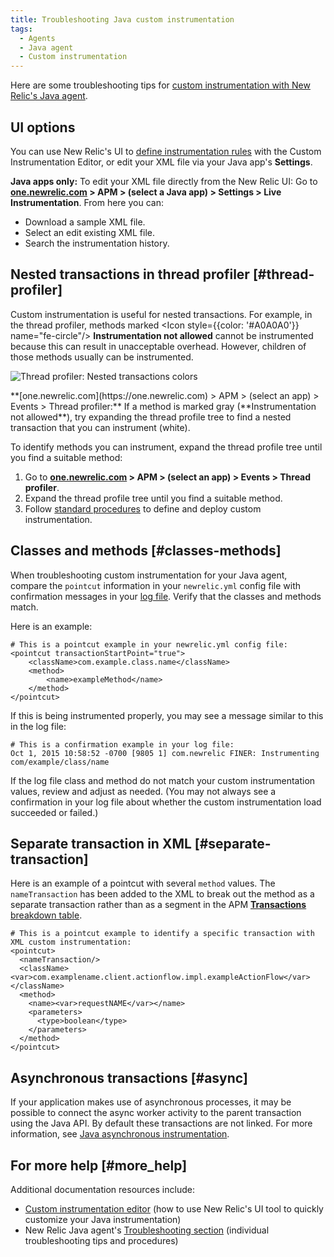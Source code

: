 ```yaml
---
title: Troubleshooting Java custom instrumentation
tags:
  - Agents
  - Java agent
  - Custom instrumentation
---
```


Here are some troubleshooting tips for [custom instrumentation with New Relic's Java agent](/docs/agents/java-agent/custom-instrumentation/java-custom-instrumentation).

## UI options

You can use New Relic's UI to [define instrumentation rules](/docs/agents/java-agent/custom-instrumentation/custom-instrumentation-editor-quickly-customize-your-java-instrumentation) with the Custom Instrumentation Editor, or edit your XML file via your Java app's **Settings**.

**Java apps only:** To edit your XML file directly from the New Relic UI: Go to **[one.newrelic.com](https://one.newrelic.com) > APM > (select a Java app) > Settings > Live Instrumentation**. From here you can:

* Download a sample XML file.
* Select an edit existing XML file.
* Search the instrumentation history.

## Nested transactions in thread profiler [#thread-profiler]

Custom instrumentation is useful for nested transactions. For example, in the thread profiler, methods marked <Icon style={{color: '#A0A0A0'}} name="fe-circle"/>
**Instrumentation not allowed** cannot be instrumented because this can result in unacceptable overhead. However, children of those methods usually can be instrumented.

![Thread profiler: Nested transactions colors](./images/crop-java-custom-inst-colors.png "Thread profiler: Nested transactions colors")

<figcaption>
  **[one.newrelic.com](https://one.newrelic.com) > APM > (select an app) > Events > Thread profiler:** If a method is marked gray (**Instrumentation not allowed**), try expanding the thread profile tree to find a nested transaction that you can instrument (white).
</figcaption>

To identify methods you can instrument, expand the thread profile tree until you find a suitable method:

1. Go to **[one.newrelic.com](https://one.newrelic.com) > APM > (select an app) > Events > Thread profiler**.
2. Expand the thread profile tree until you find a suitable method.
3. Follow [standard procedures](/docs/agents/java-agent/custom-instrumentation/custom-instrumentation-editor-quickly-customize-your-java-instrumentation) to define and deploy custom instrumentation.

## Classes and methods [#classes-methods]

When troubleshooting custom instrumentation for your Java agent, compare the `pointcut` information in your `newrelic.yml` config file with confirmation messages in your [log file](/docs/agents/java-agent/troubleshooting/generating-logs-troubleshooting-java). Verify that the classes and methods match.

Here is an example:

```
# This is a pointcut example in your newrelic.yml config file:
<pointcut transactionStartPoint="true">
    <className>com.example.class.name</className>
    <method>
        <name>exampleMethod</name>
    </method>
</pointcut>
```

If this is being instrumented properly, you may see a message similar to this in the log file:

```
# This is a confirmation example in your log file:
Oct 1, 2015 10:58:52 -0700 [9805 1] com.newrelic FINER: Instrumenting com/example/class/name
```

If the log file class and method do not match your custom instrumentation values, review and adjust as needed. (You may not always see a confirmation in your log file about whether the custom instrumentation load succeeded or failed.)

## Separate transaction in XML [#separate-transaction]

Here is an example of a pointcut with several `method` values. The `nameTransaction` has been added to the XML to break out the method as a separate transaction rather than as a segment in the APM [**Transactions** breakdown table](/docs/apm/applications-menu/monitoring/transactions-page).

```
# This is a pointcut example to identify a specific transaction with XML custom instrumentation:
<pointcut>
  <nameTransaction/>
  <className><var>com.examplename.client.actionflow.impl.exampleActionFlow</var></className>
  <method>
    <name><var>requestNAME</var></name>
    <parameters>
      <type>boolean</type>
    </parameters>
  </method>
</pointcut>
```

## Asynchronous transactions [#async]

If your application makes use of asynchronous processes, it may be possible to connect the async worker activity to the parent transaction using the Java API. By default these transactions are not linked. For more information, see [Java asynchronous instrumentation](/docs/agents/java-agent/async-instrumentation/introduction-java-async-instrumentation).

## For more help [#more_help]

Additional documentation resources include:

* [Custom instrumentation editor](/docs/agents/java-agent/custom-instrumentation/custom-instrumentation-editor-quickly-customize-your-java-instrumentation) (how to use New Relic's UI tool to quickly customize your Java instrumentation)
* New Relic Java agent's [Troubleshooting section](/docs/agents/java-agent/troubleshooting) (individual troubleshooting tips and procedures)

